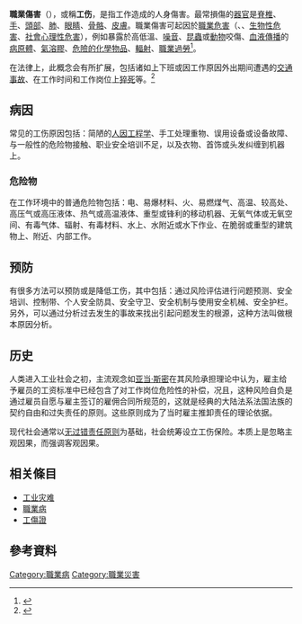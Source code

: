 {{Refimprove|time=2020-09-27T02:24:08+00:00}}
{{NoteTA|G1=ME}}
{{medical}}
'''職業傷害'''（{{lang-en|Occupational injury}}），或稱'''工伤'''，是指工作造成的人身傷害。最常損傷的[[器官|器官]]是[[脊椎|脊椎]]、[[手|手]]、[[頭部|頭部]]、[[肺|肺]]、[[眼睛|眼睛]]、[[骨骼|骨骼]]、[[皮膚|皮膚]]。職業傷害可起因於[[職業危害|職業危害]]（{{le|物理性危害|Physical hazard}}、{{le|化學性危害|Chemical hazard}}、[[生物性危害|生物性危害]]、[[社會心理性危害|社會心理性危害]]），例如暴露於高低溫、[[噪音|噪音]]、[[昆蟲|昆蟲]]或[[動物|動物]]咬傷、[[傳染病#血液傳染|血液傳播]]的[[病原體|病原體]]、[[氣溶膠|氣溶膠]]、[[危險物質|危險的化學物品]]、[[輻射|輻射]]、[[職業過勞|職業過勞]]<ref>{{Cite web|url=https://www.cdc.gov/niosh/topics/hazards.html|title=Hazards & Exposures|website=Centers for Disease Control and Prevention|access-date=2016-07-07|archive-date=2019-01-23|archive-url=https://web.archive.org/web/20190123012541/https://www.cdc.gov/niosh/topics/hazards.html|dead-url=no}}</ref>。

在法律上，此概念会有所扩展，包括诸如上下班或因工作原因外出期间遭遇的[[交通事故|交通事故]]、在工作时间和工作岗位上[[猝死|猝死]]等。<ref>{{cite web |title=工伤保险条例 |url=http://www.gov.cn/zwgk/2005-05/20/content_144.htm |access-date=2021-03-26 |archive-date=2021-02-04 |archive-url=https://web.archive.org/web/20210204231613/http://www.gov.cn/zwgk/2005-05/20/content_144.htm |dead-url=no }}</ref>

== 病因 ==
常见的工伤原因包括：简陋的[[人因工程学|人因工程学]]、手工处理重物、误用设备或设备故障、与一般性的危险物接触、职业安全培训不足，以及衣物、首饰或头发纠缠到机器上。

=== 危险物 ===
在工作环境中的普通危险物包括：电、易爆材料、火、易燃煤气、高温、较高处、高压气或高压液体、热气或高温液体、重型或锋利的移动机器、无氧气体或无氧空间、有毒气体、辐射、有毒材料、水上、水附近或水下作业、在脆弱或重型的建筑物上、附近、内部工作。

== 预防 ==
有很多方法可以预防或是降低工伤，其中包括：通过风险评估进行问题预测、安全培训、控制带、个人安全防具、安全守卫、安全机制与使用安全机械、安全护栏。另外，可以通过分析过去发生的事故来找出引起问题发生的根源，这种方法叫做根本原因分析。
==历史==
人类进入工业社会之初，主流观念如[[亚当·斯密|亚当·斯密]]在其风险承担理论中认为，雇主给予雇员的工资标准中已经包含了对工作岗位危险性的补偿，况且，这种风险自负是通过雇员自愿与雇主签订的雇佣合同所规范的，这就是经典的大陆法系法国法族的契约自由和过失责任的原则。这些原则成为了当时雇主推卸责任的理论依据。

现代社会通常以[[无过错责任|无过错责任原则]]为基础，社会统筹设立工伤保险。本质上是忽略主观因果，而强调客观因果。

== 相关條目 ==
*[[工业灾难|工业灾难]]
*[[職業病|職業病]]
*[[工傷證|工傷證]]

== 參考資料 ==
{{reflist}}

{{職業安全與健康}}
{{就業}}

[[Category:職業病|Category:職業病]]
[[Category:職業災害|Category:職業災害]]